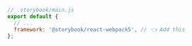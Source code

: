 ```js
// .storybook/main.js
export default {
  // ...
  framework: '@storybook/react-webpack5', // 👈 Add this
};
```
